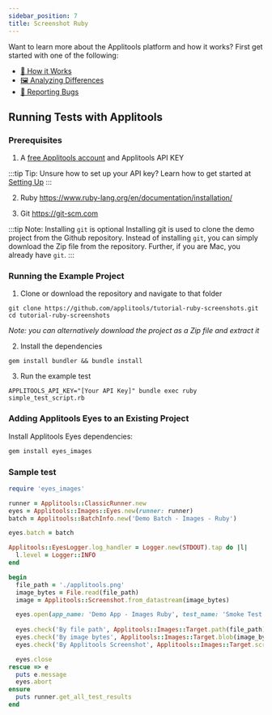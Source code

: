 ```yaml
---
sidebar_position: 7
title: Screenshot Ruby
---
```



Want to learn more about the Applitools platform and how it works? First get started with one of the following:

* [🤖 How it Works](/overview/how-it-works.html)
* [🖼 Analyzing Differences](/overview/analyzing-differences.html)
* [🐞 Reporting Bugs](/getting-started/reporting-bugs-from-applitools.html)

## Running Tests with Applitools

### Prerequisites

1. A [free Applitools account](https://applitools.com/users/register) and Applitools API KEY

  :::tip Tip: Unsure how to set up your API key?
  Learn how to get started at [Setting Up](/getting-started/setting-up-your-environment.html)
  :::

2. Ruby <https://www.ruby-lang.org/en/documentation/installation/>

3. Git <https://git-scm.com>

  :::tip Note: Installing `git` is optional
  Installing git is used to clone the demo project from the Github repository. Instead of installing `git`, you can simply download the Zip file from the repository. Further, if you are Mac, you already have `git`.
  :::




### Running the Example Project

1. Clone or download the repository and navigate to that folder
```
git clone https://github.com/applitools/tutorial-ruby-screenshots.git
cd tutorial-ruby-screenshots
```
*Note: you can alternatively download the project as a Zip file and extract it*

2. Install the dependencies
```
gem install bundler && bundle install
```

3. Run the example test
```
APPLITOOLS_API_KEY="[Your API Key]" bundle exec ruby simple_test_script.rb
```

### Adding Applitools Eyes to an Existing Project

Install Applitools Eyes dependencies:

```sh
gem install eyes_images
```

### Sample test

```ruby
require 'eyes_images'

runner = Applitools::ClassicRunner.new
eyes = Applitools::Images::Eyes.new(runner: runner)
batch = Applitools::BatchInfo.new('Demo Batch - Images - Ruby')

eyes.batch = batch

Applitools::EyesLogger.log_handler = Logger.new(STDOUT).tap do |l|
  l.level = Logger::INFO
end

begin
  file_path = './applitools.png'
  image_bytes = File.read(file_path)
  image = Applitools::Screenshot.from_datastream(image_bytes)

  eyes.open(app_name: 'Demo App - Images Ruby', test_name: 'Smoke Test - Images Ruby')
  
  eyes.check('By file path', Applitools::Images::Target.path(file_path))
  eyes.check('By image bytes', Applitools::Images::Target.blob(image_bytes))
  eyes.check('By Applitools Screenshot', Applitools::Images::Target.screenshot(image))

  eyes.close
rescue => e
  puts e.message
  eyes.abort
ensure
  puts runner.get_all_test_results
end
```
